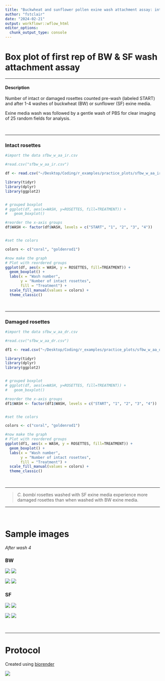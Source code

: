 ```yaml
---
title: "Buckwheat and sunflower pollen exine wash attachment assay: intact and damaged rosettes"
author: "fstclair"
date: "2024-02-21"
output: workflowr::wflow_html
editor_options:
  chunk_output_type: console
---
```


# Box plot of first rep of BW & SF wash attachment assay

---

#### Description


Number of intact or damaged rosettes counted pre-wash (labeled START) and after 1-4 washes of buckwheat (BW) or sunflower (SF) exine media.

Exine media wash was followed by a gentle wash of PBS for clear imaging of 25 random fields for analysis. 

<br>

---

### Intact rosettes

```r

#import the data sfbw_w_aa_ir.csv

#read.csv("sfbw_w_aa_ir.csv")

df <- read.csv("~/Desktop/Coding/r_examples/practice_plots/sfbw_w_aa_ir.csv") #set data name

library(tidyr)
library(dplyr)
library(ggplot2)


# grouped boxplot
# ggplot(df, aes(x=WASH, y=ROSETTES, fill=TREATMENT)) +
#   geom_boxplot()

#reorder the x-axis groups
df$WASH <- factor(df$WASH, levels = c("START", "1", "2", "3", "4"))


#set the colors

colors <- c("coral", "goldenrod1")

#now make the graph
# Plot with reordered groups
ggplot(df, aes(x = WASH, y = ROSETTES, fill=TREATMENT)) +
  geom_boxplot() +
  labs(x = "Wash number",
       y = "Number of intact rosettes",
       fill = "Treatment") +
  scale_fill_manual(values = colors) +
  theme_classic()


```

<br>

---


### Damaged rosettes



```r

#import the data sfbw_w_aa_dr.csv

#read.csv("sfbw_w_aa_dr.csv")

df1 <- read.csv("~/Desktop/Coding/r_examples/practice_plots/sfbw_w_aa_dr.csv") #set data name

library(tidyr)
library(dplyr)
library(ggplot2)


# grouped boxplot
# ggplot(df, aes(x=WASH, y=ROSETTES, fill=TREATMENT)) +
#   geom_boxplot()

#reorder the x-axis groups
df1$WASH <- factor(df1$WASH, levels = c("START", "1", "2", "3", "4"))


#set the colors

colors <- c("coral", "goldenrod1")

#now make the graph
# Plot with reordered groups
ggplot(df1, aes(x = WASH, y = ROSETTES, fill=TREATMENT)) +
  geom_boxplot() +
  labs(x = "Wash number",
       y = "Number of intact rosettes",
       fill = "Treatment") +
  scale_fill_manual(values = colors) +
  theme_classic()


```


<br>

---

> *C. bombi* rosettes washed with SF exine media experience more damaged rosettes than when washed with BW exine media. 

---

<br>


# Sample images

*After wash 4*

### BW


![](~/Desktop/Coding/workflowr/learning_workflowr/docs/bw1.png) ![](~/Desktop/Coding/workflowr/learning_workflowr/docs/bw2.png)

![](~/Desktop/Coding/workflowr/learning_workflowr/docs/bw3.png) ![](~/Desktop/Coding/workflowr/learning_workflowr/docs/bw4.png)


### SF


![](~/Desktop/Coding/workflowr/learning_workflowr/docs/sf1.png) ![](~/Desktop/Coding/workflowr/learning_workflowr/docs/sf2.png)

![](~/Desktop/Coding/workflowr/learning_workflowr/docs/sf3.png) ![](~/Desktop/Coding/workflowr/learning_workflowr/docs/sf4.png)



<br>

---


# Protocol

Created using [biorender](https://www.biorender.com/)

![](~/Desktop/Coding/workflowr/learning_workflowr/docs/wash_protocol.png)




